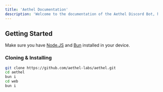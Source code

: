 ```yaml
---
title: 'Aethel Documentation'
description: 'Welcome to the documentation of the Aethel Discord Bot, here you will find instructions to get your own version of Aethel up and running!'
---
```


## Getting Started

Make sure you have [Node.JS](https://nodejs.org/en) and [Bun](https://bun.com) installed in your device.

### Cloning & Installing

```sh
git clone https://github.com/aethel-labs/aethel.git
cd aethel
bun i 
cd web
bun i
```
